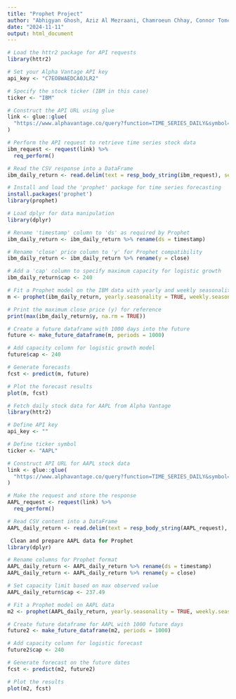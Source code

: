 ```yaml
---
title: "Prophet Project"
author: "Abhigyan Ghosh, Aziz Al Mezraani, Chamroeun Chhay, Connor Tomchin, Emmanuel Epau, and Lakshmi Priyadarshini"
date: "2024-11-11"
output: html_document
---
```


```r
# Load the httr2 package for API requests
library(httr2)

# Set your Alpha Vantage API key
api_key <- "C7EO8WAEDCA0JLR2"

# Specify the stock ticker (IBM in this case)
ticker <- "IBM"

# Construct the API URL using glue
link <- glue::glue(
  "https://www.alphavantage.co/query?function=TIME_SERIES_DAILY&symbol={ticker}&apikey={api_key}&outputsize=full&datatype=csv"
)

# Perform the API request to retrieve time series stock data
ibm_request <- request(link) %>% 
  req_perform()

# Read the CSV response into a DataFrame
ibm_daily_return <- read.delim(text = resp_body_string(ibm_request), sep = ",")


```



```r
# Install and load the 'prophet' package for time series forecasting
install.packages('prophet')
library(prophet)
```


```r
# Load dplyr for data manipulation
library(dplyr)

# Rename 'timestamp' column to 'ds' as required by Prophet
ibm_daily_return <- ibm_daily_return %>% rename(ds = timestamp)

# Rename 'close' price column to 'y' for Prophet compatibility
ibm_daily_return <- ibm_daily_return %>% rename(y = close)

# Add a 'cap' column to specify maximum capacity for logistic growth
ibm_daily_return$cap <- 240

# Fit a Prophet model on the IBM data with yearly and weekly seasonality
m <- prophet(ibm_daily_return, yearly.seasonality = TRUE, weekly.seasonality = TRUE)

# Print the maximum close price (y) for reference
print(max(ibm_daily_return$y, na.rm = TRUE))

```

```r
# Create a future dataframe with 1000 days into the future
future <- make_future_dataframe(m, periods = 1000)

# Add capacity column for logistic growth model
future$cap <- 240

# Generate forecasts
fcst <- predict(m, future)

# Plot the forecast results
plot(m, fcst)
```

```r
# Fetch daily stock data for AAPL from Alpha Vantage
library(httr2)

# Define API key
api_key <- ""

# Define ticker symbol
ticker <- "AAPL"

# Construct API URL for AAPL stock data
link <- glue::glue(
  "https://www.alphavantage.co/query?function=TIME_SERIES_DAILY&symbol={ticker}&apikey={api_key}&outputsize=full&datatype=csv"
)

# Make the request and store the response
AAPL_request <- request(link) %>% 
  req_perform()

# Read CSV content into a DataFrame
AAPL_daily_return <- read.delim(text = resp_body_string(AAPL_request), sep = ",")
```


```r
 Clean and prepare AAPL data for Prophet
library(dplyr)

# Rename columns for Prophet format
AAPL_daily_return <- AAPL_daily_return %>% rename(ds = timestamp)
AAPL_daily_return <- AAPL_daily_return %>% rename(y = close)

# Set capacity limit based on max observed value
AAPL_daily_return$cap <- 237.49

# Fit a Prophet model on AAPL data
m2 <- prophet(AAPL_daily_return, yearly.seasonality = TRUE, weekly.seasonality = TRUE)
```

```r
# Create future dataframe for AAPL with 1000 future days
future2 <- make_future_dataframe(m2, periods = 1000)

# Add capacity column for logistic forecast
future2$cap <- 240

# Generate forecast on the future dates
fcst <- predict(m2, future2)

# Plot the results
plot(m2, fcst)
```



